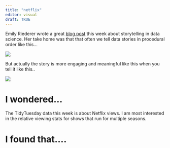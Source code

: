 ```yaml
---
title: "netflix"
editor: visual
draft: TRUE
---
```


Emily Riederer wrote a great [blog post](%3Chttps://www.emilyriederer.com/post/quarto-comms) this week about storytelling in data science. Her take home was that that often we tell data stories in procedural order like this...

![](procedural.png)

But actually the story is more engaging and meaningful like this when you tell it like this..

![](progressive%20disclosure.png)

# I wondered...

The TidyTuesday data this week is about Netflix views. I am most interested in the relative viewing stats for shows that run for multiple seasons.

# I found that....
